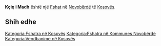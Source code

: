 {{Fshat në Kosovës
 | Emri                = Kçiq i Madh
| sqi_D_name = Kçiq i Madh
| sqi_D_FULL_NAME_RO = Kçiq i Madh
| sqi_D_FULL_NAME_ND_RO = Kciq i Madh
| sqi_D_SORT_NAME_RG = KCIQIMADH
| sqi_D_FULL_NAME_RG = Kçiq i Madh
| sqi_D_FULL_NAME_ND_RG = Kciq i Madh
| sqi_V_name = Kçiqi i Madh
| sqi_V_FULL_NAME_RO = Kçiqi i Madh
| sqi_V_FULL_NAME_ND_RO = Kciqi i Madh
| sqi_V_SORT_NAME_RG = KCIQIIMADH
| sqi_V_FULL_NAME_RG = Kçiqi i Madh
| sqi_V_FULL_NAME_ND_RG = Kciqi i Madh
| srp_N_name = Veliki Kičić
| srp_N_FULL_NAME_RO = Veliki Kičić
| srp_N_FULL_NAME_ND_RO = Veliki Kicic
| srp_N_SORT_NAME_RG = VELIKIKICIC
| srp_N_FULL_NAME_RG = Veliki Kičić
| srp_N_FULL_NAME_ND_RG = Veliki Kicic
| srp_NS_name = Велики Кичић
| srp_NS_FULL_NAME_RO = Велики Кичић
| srp_NS_FULL_NAME_ND_RO = Велики Кичић
| srp_NS_SORT_NAME_RG = ВЕЛИКИКИЧИЋ
| srp_NS_FULL_NAME_RG = Велики Кичић
| srp_NS_FULL_NAME_ND_RG = Велики Кичић
| srp_V_name = Veliko Kičiće
| srp_V_FULL_NAME_RO = Veliko Kičiće Velike Kičiće
| srp_V_FULL_NAME_ND_RO = Veliko Kicice Velike Kicice
| srp_V_SORT_NAME_RG = VELIKOKICICE VELIKEKICICE
| srp_V_FULL_NAME_RG = Veliko Kičiće Velike Kičiće
| srp_V_FULL_NAME_ND_RG = Veliko Kicice Velike Kicice

 | Emri (Rasa dhanore) = 
 | Figura              = 
 | Shteti              = Kosovo
 | Komuna              = Novobërdë
 | Kodi postar         = 
 | Sipërfaqja          = 

 | Popullsia           = 

 | Regj. i popullsisë  = 
 | Dend. e popullsisë  = 
 | Faqja zyrtare       = 
 <!--- Koordinatat ----> 
 | Gjerësia            = 42.870556
 | Gjatësia            = 20.922222
 | Lartësia            = 
}}
'''Kçiq i Madh''' është një [[Fshat]] në [[Novobërdë]] të [[Kosovës]].

<!-- == Gjeografia == -->
<!-- == Historia == -->
<!-- == Demografia == -->
== Shih edhe ==
{{Komuna Novobërdë}}
{{Kosovo-Administrata-Cung}}

[[Kategoria:Fshatra në Kosovës]]
[[Kategoria:Fshatra në Kommunes Novobërdë]]
[[Kategoria:Vendbanime në Kosovës]]